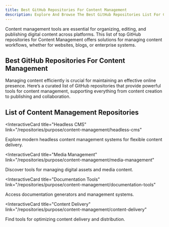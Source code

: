 ```yaml
---
title: Best GitHub Repositories For Content Management
description: Explore And Browse The Best GitHub Repositories List For Content Management, Our Repos List Are Curated And Ranked By Stargazers And Forks.
---
```


Content management tools are essential for organizing, editing, and publishing digital content across platforms. This list of top GitHub repositories for Content Management offers solutions for managing content workflows, whether for websites, blogs, or enterprise systems.
## Best GitHub Repositories For Content Management

Managing content efficiently is crucial for maintaining an effective online presence. Here’s a curated list of GitHub repositories that provide powerful tools for content management, supporting everything from content creation to publishing and collaboration.

## List of Content Management Repositories

<InteractiveCard
  title="Headless CMS"
  link="/repositories/purpose/content-management/headless-cms"
>
  Explore modern headless content management systems for flexible content delivery.
</InteractiveCard>

<InteractiveCard
  title="Media Management"
  link="/repositories/purpose/content-management/media-management"
>
  Discover tools for managing digital assets and media content.
</InteractiveCard>

<InteractiveCard
  title="Documentation Tools"
  link="/repositories/purpose/content-management/documentation-tools"
>
  Access documentation generators and management systems.
</InteractiveCard>

<InteractiveCard
  title="Content Delivery"
  link="/repositories/purpose/content-management/content-delivery"
>
  Find tools for optimizing content delivery and distribution.
</InteractiveCard>